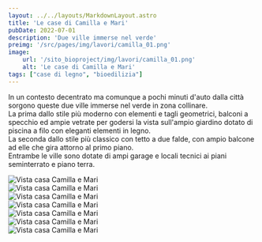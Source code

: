 ```yaml
---
layout: ../../layouts/MarkdownLayout.astro
title: 'Le case di Camilla e Mari'
pubDate: 2022-07-01
description: 'Due ville immerse nel verde'
preimg: '/src/pages/img/lavori/camilla_01.png'
image:
    url: '/sito_bioproject/img/lavori/camilla_01.png'
    alt: 'Le case di Camilla e Mari'
tags: ["case di legno", "bioedilizia"]
---
```


In un contesto decentrato ma comunque a pochi minuti d'auto dalla città sorgono queste due ville immerse nel verde in zona collinare. <br /> 
La prima dallo stile più moderno con elementi e tagli geometrici, balconi a specchio ed ampie vetrate per godersi la vista sull'ampio giardino dotato di piscina a filo con eleganti elementi in legno. <br />
La seconda dallo stile più classico con tetto a due falde, con ampio balcone ad elle che gira attorno al primo piano. <br />
Entrambe le ville sono dotate di ampi garage e locali tecnici ai piani seminterrato e piano terra. <br />

<div class="w-75 mx-auto vstack gap-1">
    <Image src={Vista_01} alt="Vista casa Camilla e Mari" class="img-fluid" />
    <br />
    <Image src={Vista_02} alt="Vista casa Camilla e Mari" class="img-fluid" />
    <br />
    <Image src={Vista_03} alt="Vista casa Camilla e Mari" class="img-fluid" />
    <br />
    <Image src={Vista_04} alt="Vista casa Camilla e Mari" class="img-fluid" />
    <br />
    <Image src={Vista_05} alt="Vista casa Camilla e Mari" class="img-fluid" />
    <br />
    <Image src={Vista_06} alt="Vista casa Camilla e Mari" class="img-fluid" />
    <br />
    <Image src={Vista_07} alt="Vista casa Camilla e Mari" class="img-fluid" />
</div>